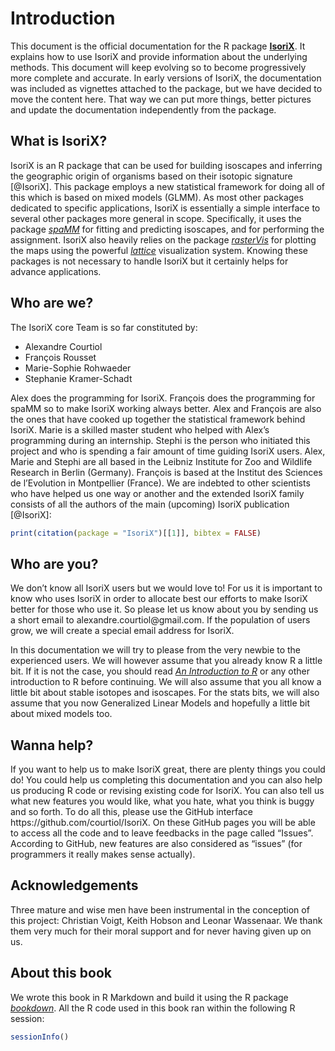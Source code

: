 # Introduction

This document is the official documentation for the R package [__IsoriX__](https://github.com/courtiol/IsoriX_project).
It explains how to use IsoriX and provide information about the underlying methods.
This document will keep evolving so to become progressively more complete and accurate.
In early versions of IsoriX, the documentation was included as vignettes attached to the package, but we have decided to move the content here. That way we can put more things, better pictures and update the documentation independently from the package.

## What is IsoriX?

IsoriX is an R package that can be used for building isoscapes and inferring the geographic origin of organisms based on their isotopic signature [@IsoriX].
This package employs a new statistical framework for doing all of this which is based on mixed models (GLMM).
As most other packages dedicated to specific applications, IsoriX is essentially a simple interface to several other packages more general in scope.
Specifically, it uses the package [_spaMM_](http://kimura.univ-montp2.fr/~rousset/spaMM.htm) for fitting and predicting isoscapes, and for performing the assignment.
IsoriX also heavily relies on the package [_rasterVis_](https://oscarperpinan.github.io/rastervis/) for plotting the maps using the powerful [_lattice_](http://lattice.r-forge.r-project.org) visualization system.
Knowing these packages is not necessary to handle IsoriX but it certainly helps for advance applications.

## Who are we?

The IsoriX core Team is so far constituted by:

  * Alexandre Courtiol
  * François Rousset
  * Marie-Sophie Rohwaeder
  * Stephanie Kramer-Schadt

Alex does the programming for IsoriX.
François does the programming for spaMM so to make IsoriX working always better.
Alex and François are also the ones that have cooked up together the statistical framework behind IsoriX.
Marie is a skilled master student who helped with Alex's programming during an internship. 
Stephi is the person who initiated this project and who is spending a fair amount of time guiding IsoriX users.
Alex, Marie and Stephi are all based in the Leibniz Institute for Zoo and Wildlife Research in Berlin (Germany).
François is based at the Institut des Sciences de l'Evolution in Montpellier (France).
We are indebted to other scientists who have helped us one way or another and the extended IsoriX family consists of all the authors of the main (upcoming) IsoriX publication [@IsoriX]:

```r
print(citation(package = "IsoriX")[[1]], bibtex = FALSE)
```

## Who are you?

We don't know all IsoriX users but we would love to!
For us it is important to know who uses IsoriX in order to allocate best our efforts to make IsoriX better for those who use it.
So please let us know about you by sending us a short email to alexandre.courtiol@gmail.com.
If the population of users grow, we will create a special email address for IsoriX.

In this documentation we will try to please from the very newbie to the experienced users. We will however assume that you already know R a little bit.
If it is not the case, you should read [_An Introduction to R_](https://cran.r-project.org/doc/manuals/r-release/R-intro.html) or any other introduction to R before continuing.
We will also assume that you all know a little bit about stable isotopes and isoscapes.
For the stats bits, we will also assume that you now Generalized Linear Models and hopefully a little bit about mixed models too.

## Wanna help?

If you want to help us to make IsoriX great, there are plenty things you could do!
You could help us completing this documentation and you can also help us producing R code or revising existing code for IsoriX.
You can also tell us what new features you would like, what you hate, what you think is buggy and so forth.
To do all this, please use the GitHub interface https://github.com/courtiol/IsoriX.
On these GitHub pages you will be able to access all the code and to leave feedbacks in the page called "Issues".
According to GitHub, new features are also considered as "issues" (for programmers it really makes sense actually).


## Acknowledgements

Three mature and wise men have been instrumental in the conception of this project: Christian Voigt, Keith Hobson and Leonar Wassenaar.
We thank them very much for their moral support and for never having given up on us.


## About this book

We wrote this book in R Markdown and build it using the R package [_bookdown_](https://github.com/rstudio/bookdown).
All the R code used in this book ran within the following R session:

```r
sessionInfo()
```
